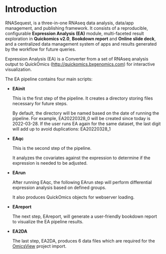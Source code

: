 # Introduction

RNASequest, is a three-in-one RNAseq data analysis, data/app management, and publishing framework. It consists of a reproducible, configurable **Expression Analysis (EA)** module, multi-faceted result exploration in **Quickomics v2.0**, **Bookdown report** and **Online slide deck**, and a centralized data management system of apps and results generated by the workflow for future queries.

Expression Analysis (EA) is a Converter from a set of RNAseq analysis output to QuickOmics ([http://quickomics.bxgenomics.com](http://quickomics.bxgenomics.com){target="_blank"}) for interactive visualization.

The EA pipeline contains four main scripts:

  - **EAinit**
  
    This is the first step of the pipeline. It creates a directory storing files necessary for future steps.
    
    By default, the directory will be named based on the date of running the pipeline. For example, EA20220328_0 will be created since today is 2022-03-28. If the user runs EA again for the same dataset, the last digit will add up to avoid duplications: EA20220328_1
    
    
  - **EAqc**
  
    This is the second step of the pipeline. 
    
    It analyzes the covariates against the expression to determine if the expression is needed to be adjusted.
  
  
  - **EArun**
  
    After running EAqc, the following EArun step will perform differential expression analysis based on defined groups.
    
    It also produces QuickOmics objects for webserver loading.


  - **EAreport**
  
    The next step, EAreport, will generate a user-friendly bookdown report to visualize the EA pipeline results.

  - **EA2DA**
  
    The last step, EA2DA, produces 6 data files which are required for the [OmicsView](https://github.com/interactivereport/OmicsView){target="_blank"} project import.